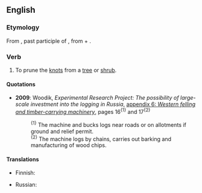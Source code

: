 {{rfv|dictionary word only?}}
==English==

===Etymology===
From {{etyl|la}} {{term|lang=la|abnodatus}}, past participle of {{term|lang=la|abnodare}}, from {{term|lang=la|ab}} + {{term|lang=la|nodus||knot}}.

===Verb===
{{en-verb|abnodat|ing}}

# {{transitive|rare}} To prune the [[knot]]s from a [[tree]] or [[shrub]].

====Quotations====
* '''2009''': Woodik, ''Experimental Research Project: The possibility of large-scale investment into the logging in Russia'', <span class="plainlinks">[http://woodik.ru/eng/files/ap06.pdf appendix 6: ''Western felling and timber-carrying machinery'']</span>, pages 16<sup>{1}</sup> and 17<sup>{2}</sup>
*: <sup>{1}</sup> The machine {{citedterm|abnodates}} and bucks logs near roads or on allotments if ground and relief permit.
*: <sup>{2}</sup> The machine {{citedterm|abnodates}} logs by chains, carries out barking and manufacturing of wood chips.

====Translations====
{{trans-top|prune the knots from a tree}}
* Finnish: {{t-|fi|oksia}}
{{trans-mid}}
* Russian: {{t|ru|обрезать сучья|sc=Cyrl}}
{{trans-bottom}}